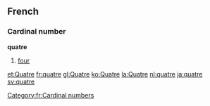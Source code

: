 ==French==
===Cardinal number===
'''quatre'''
#[[four]]

[[Category:fr:Cardinal numbers]]

[[et:Quatre]]
[[fr:quatre]]
[[gl:Quatre]]
[[ko:Quatre]]
[[la:Quatre]]
[[nl:quatre]]
[[ja:quatre]]
[[sv:quatre]]